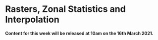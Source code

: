 # Rasters, Zonal Statistics and Interpolation

**Content for this week will be released at 10am on the 16th March 2021.**